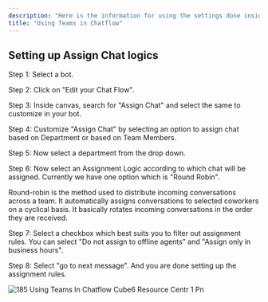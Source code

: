 ```yaml
---
description: "Here is the information for using the settings done inside teams in your bot to assign chat."
title: "Using Teams in Chatflow"
---
```


## **Setting up Assign Chat logics**

Step 1: Select a bot.

Step 2: Click on "Edit your Chat Flow".

Step 3: Inside canvas, search for "Assign Chat" and select the same to customize in your bot.

Step 4: Customize "Assign Chat" by selecting an option to assign chat based on Department or based on Team Members.

Step 5: Now select a department from the drop down.

Step 6: Now select an Assignment Logic according to which chat will be assigned. Currently we have one option which is "Round Robin".

<Info>
  Round-robin is the method used to distribute incoming conversations across a team. It automatically assigns conversations to selected coworkers on a cyclical basis. It basically rotates incoming conversations in the order they are received.
</Info>

Step 7: Select a checkbox which best suits you to filter out assignment rules. You can select "Do not assign to offline agents" and "Assign only in business hours".

Step 8: Select "go to next message". And you are done setting up the assignment rules.

![185 Using Teams In Chatflow  Cube6 Resource Centr 1 Pn](/images/how-botpenguin-works/using-team-in-chatflow/185.using_teams_in_chatflow__Cube6_resource_centr-1.png)